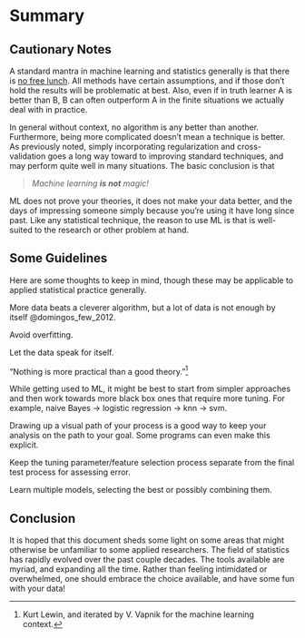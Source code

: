 # Summary

## Cautionary Notes

A standard mantra in machine learning and statistics generally is that there is [no free lunch](http://www.no-free-lunch.org/).  All methods have certain assumptions, and if those don't hold the results will be problematic at best.  Also, even if in truth learner A is better than B, B can often outperform A in the finite situations we actually deal with in practice.  

In general without context, no algorithm is any better than another. Furthermore, being more complicated doesn't mean a technique is better.  As previously noted, simply incorporating regularization and cross-validation goes a long way toward to improving standard techniques, and may perform quite well in many situations.  The basic conclusion is that 

> *Machine learning **is not** magic!*

ML does not prove your theories, it does not make your data better, and the days of impressing someone simply because you're using it have long since past.  Like any statistical technique, the reason to use ML is that is well-suited to the research or other problem at hand.


## Some Guidelines

Here are some thoughts to keep in mind, though these may be applicable to applied statistical practice generally.

More data beats a cleverer algorithm, but a lot of data is not enough by itself @domingos_few_2012. 

Avoid overfitting.

Let the data speak for itself. 

"Nothing is more practical than a good theory."[^lewin]

While getting used to ML, it might be best to start from simpler approaches and then work towards more black box ones that require more tuning. For example, naive Bayes $\rightarrow$ logistic regression $\rightarrow$ knn $\rightarrow$ svm.

Drawing up a visual path of your process is a good way to keep your analysis on the path to your goal.  Some programs can even make this explicit.

Keep the tuning parameter/feature selection process separate from the final test process for assessing error.

Learn multiple models, selecting the best or possibly combining them.


## Conclusion

It is hoped that this document sheds some light on some areas that might otherwise be unfamiliar to some applied researchers. The field of statistics has rapidly evolved over the past couple decades.  The tools available are myriad, and expanding all the time.  Rather than feeling intimidated or overwhelmed, one should embrace the choice available, and have some fun with your data!


[^lewin]: Kurt Lewin, and iterated by V. Vapnik for the machine learning context.